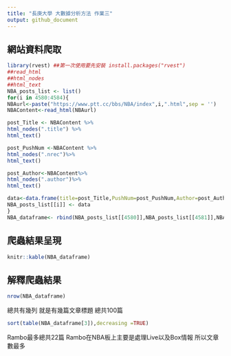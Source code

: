 ```yaml
---
title: "長庚大學 大數據分析方法 作業三"
output: github_document
---
```



## 網站資料爬取
```r
library(rvest) ##第一次使用要先安裝 install.packages("rvest")
##read_html
##html_nodes
##html_text
NBA_posts_list <- list()
for(i in 4580:4584){
NBAurl<-paste("https://www.ptt.cc/bbs/NBA/index",i,".html",sep = '')
NBAContent<-read_html(NBAurl)

post_Title <- NBAContent %>%
html_nodes(".title") %>% 
html_text()

post_PushNum <-NBAContent %>%
html_nodes(".nrec")%>%
html_text()

post_Author<-NBAContent%>%
html_nodes(".author")%>%
html_text()

data<-data.frame(title=post_Title,PushNum=post_PushNum,Author=post_Author)
NBA_posts_list[[i]] <- data
}
NBA_dataframe<- rbind(NBA_posts_list[[4580]],NBA_posts_list[[4581]],NBA_posts_list[[4582]],NBA_posts_list[[4583]],NBA_posts_list[[4584]])
```
## 爬蟲結果呈現
```r
knitr::kable(NBA_dataframe)
```

## 解釋爬蟲結果 
```r
nrow(NBA_dataframe)
```

總共有幾列
就是有幾篇文章標題
總共100篇

```r
sort(table(NBA_dataframe[3]),decreasing =TRUE)
```

Rambo最多總共22篇
Rambo在NBA板上主要是處理Live以及Box情報 所以文章數最多


